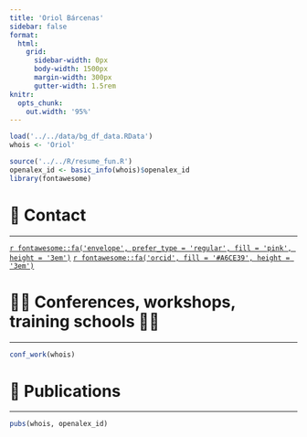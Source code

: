 ```yaml
---
title: 'Oriol Bárcenas'
sidebar: false
format:
  html:
    grid:
      sidebar-width: 0px
      body-width: 1500px
      margin-width: 300px
      gutter-width: 1.5rem
knitr:
  opts_chunk:
    out.width: '95%'
---
```

    
```r
load('../../data/bg_df_data.RData')
whois <- 'Oriol'

source('../../R/resume_fun.R')
openalex_id <- basic_info(whois)$openalex_id
library(fontawesome)
```



<!-- # 📝 **Bio** -->

<!-- ------------------------------------------------------------------------ -->

<!-- `r stringr::str_flatten(basic_info(whois)$bio)` -->

# 📱 **Contact**

------------------------------------------------------------------------

[`r fontawesome::fa('envelope', prefer_type = 'regular', fill = 'pink', height = '3em')`](mailto:Oriol.Barcenas@uab.cat)
[`r fontawesome::fa('orcid', fill = '#A6CE39', height = '3em')`](https://orcid.org/0000-0002-8439-4005)


<!-- # 🚀 **Research stays** -->

<!-- ------------------------------------------------------------------------ -->

<!-- ```{r, echo=FALSE, message=FALSE} -->
<!-- research_stay(whois) -->
<!-- ``` -->

<!-- # 💻🧫 **Experience** -->
  
<!-- ------------------------------------------------------------------------ -->
    
<!-- ```{r, echo=FALSE, message=FALSE} -->
<!-- work(whois) -->
<!-- ``` -->

<!-- # 🎓 **Education** -->

<!-- ------------------------------------------------------------------------ -->

<!-- `r stringr::str_flatten(education(whois)$new_col)` -->

# 👏🏻 **Conferences, workshops, training schools** 🤝🏻 

------------------------------------------------------------------------

```r
conf_work(whois)
```


#  📖 **Publications**

------------------------------------------------------------------------

```r
pubs(whois, openalex_id)
```


<!-- # 🧑🏻‍🔬 **Other activities** -->

<!-- ------------------------------------------------------------------------ -->

<!-- `r stringr::str_flatten(other_act(whois)$new_col)` -->

